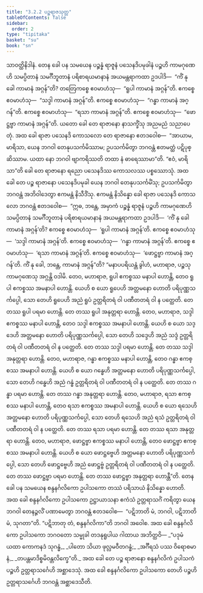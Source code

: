 ```yaml
---
title: "3.2.2 ပဉ္စရာဇသုတ္တ"
tableOfContents: false
sidebar:
  order: 2
type: "tipitaka"
basket: "su"
book: "sn"
---
```



<DynamicBreadcrumb />

<Division number="123" book="sn" e="ch" v="18" p="298">

<Paragraph number="640" book="sn">
သာဝတ္ထိနိဒါနံ. တေန ခေါ ပန သမယေန ပဉ္စန္နံ ရာဇူနံ ပသေနဒိပမုခါနံ ပဉ္စဟိ ကာမဂုဏေဟိ သမပ္ပိတာနံ သမင်္ဂီဘူတာနံ ပရိစာရယမာနာနံ အယမန္တရာကထာ ဥဒပါဒိ—  “ကိံ နု ခေါ ကာမာနံ အဂ္ဂန်”တိ? တတြေကစ္စေ ဧဝမာဟံသု—  “ရူပါ ကာမာနံ အဂ္ဂန်”တိ. ဧကစ္စေ ဧဝမာဟံသု—  “သဒ္ဒါ ကာမာနံ အဂ္ဂန်”တိ. ဧကစ္စေ ဧဝမာဟံသု—  “ဂန္ဓာ ကာမာနံ အဂ္ဂန်”တိ. ဧကစ္စေ ဧဝမာဟံသု—  “ရသာ ကာမာနံ အဂ္ဂန်”တိ. ဧကစ္စေ ဧဝမာဟံသု—  “ဖောဋ္ဌဗ္ဗာ ကာမာနံ အဂ္ဂန်”တိ. ယတော ခေါ တေ ရာဇာနော နာသက္ခိံသု အညမညံ သညာပေတုံ.
</Paragraph>

<Paragraph number="641" book="sn">
အထ ခေါ ရာဇာ ပသေနဒိ ကောသလော တေ ရာဇာနော ဧတဒဝေါစ—  “အာယာမ, မာရိသာ, ယေန ဘဂဝါ တေနုပသင်္ကမိဿာမ; ဥပသင်္ကမိတွာ ဘဂဝန္တံ ဧတမတ္ထံ ပဋိပုစ္ဆိဿာမ. ယထာ နော ဘဂဝါ ဗျာကရိဿတိ တထာ နံ ဓာရေဿာမာ”တိ. “ဧဝံ, မာရိသာ”တိ ခေါ တေ ရာဇာနော ရညော ပသေနဒိဿ ကောသလဿ ပစ္စဿောသုံ.
</Paragraph>

<Paragraph number="642" book="sn">
အထ ခေါ တေ ပဉ္စ ရာဇာနော ပသေနဒိပမုခါ ယေန ဘဂဝါ တေနုပသင်္ကမိံသု; ဥပသင်္ကမိတွာ ဘဂဝန္တံ အဘိဝါဒေတွာ ဧကမန္တံ နိသီဒိံသု. ဧကမန္တံ နိသိန္နော ခေါ ရာဇာ ပသေနဒိ ကောသလော ဘဂဝန္တံ ဧတဒဝေါစ—  “ဣဓ, ဘန္တေ, အမှာကံ ပဉ္စန္နံ ရာဇူနံ ပဉ္စဟိ ကာမဂုဏေဟိ သမပ္ပိတာနံ သမင်္ဂီဘူတာနံ ပရိစာရယမာနာနံ အယမန္တရာကထာ ဥဒပါဒိ—  ‘ကိံ နု ခေါ ကာမာနံ အဂ္ဂန်’တိ? ဧကစ္စေ ဧဝမာဟံသု—  ‘ရူပါ ကာမာနံ အဂ္ဂန်’တိ. ဧကစ္စေ ဧဝမာဟံသု—  ‘သဒ္ဒါ ကာမာနံ အဂ္ဂန်’တိ. ဧကစ္စေ ဧဝမာဟံသု—  ‘ဂန္ဓာ ကာမာနံ အဂ္ဂန်’တိ. ဧကစ္စေ ဧဝမာဟံသု—  ‘ရသာ ကာမာနံ အဂ္ဂန်’တိ. ဧကစ္စေ ဧဝမာဟံသု—  ‘ဖောဋ္ဌဗ္ဗာ ကာမာနံ အဂ္ဂန်’တိ. ကိံ နု ခေါ, ဘန္တေ, ကာမာနံ အဂ္ဂန်”တိ?
</Paragraph>

<Paragraph number="643" book="sn">
“မနာပပရိယန္တံ ခွါဟံ, မဟာရာဇ, ပဉ္စသု ကာမဂုဏေသု အဂ္ဂန္တိ ဝဒါမိ. တေဝ, မဟာရာဇ, ရူပါ ဧကစ္စဿ မနာပါ ဟောန္တိ, တေဝ ရူပါ ဧကစ္စဿ အမနာပါ ဟောန္တိ. ယေဟိ စ ယော ရူပေဟိ အတ္တမနော ဟောတိ ပရိပုဏ္ဏသင်္ကပ္ပေါ, သော တေဟိ ရူပေဟိ အညံ ရူပံ ဥတ္တရိတရံ ဝါ ပဏီတတရံ ဝါ န ပတ္ထေတိ. တေ တဿ ရူပါ ပရမာ ဟောန္တိ. တေ တဿ ရူပါ အနုတ္တရာ ဟောန္တိ.
</Paragraph>

<Paragraph number="644" book="sn">
တေဝ, မဟာရာဇ, သဒ္ဒါ ဧကစ္စဿ မနာပါ ဟောန္တိ, တေဝ သဒ္ဒါ ဧကစ္စဿ အမနာပါ ဟောန္တိ. ယေဟိ စ ယော သဒ္ဒေဟိ အတ္တမနော ဟောတိ ပရိပုဏ္ဏသင်္ကပ္ပေါ, သော တေဟိ သဒ္ဒေဟိ အညံ သဒ္ဒံ ဥတ္တရိတရံ ဝါ ပဏီတတရံ ဝါ န ပတ္ထေတိ. တေ တဿ သဒ္ဒါ ပရမာ ဟောန္တိ. တေ တဿ သဒ္ဒါ အနုတ္တရာ ဟောန္တိ.
</Paragraph>

<Paragraph number="645" book="sn">
တေဝ, မဟာရာဇ, ဂန္ဓာ ဧကစ္စဿ မနာပါ ဟောန္တိ, တေဝ ဂန္ဓာ ဧကစ္စဿ အမနာပါ ဟောန္တိ. ယေဟိ စ ယော ဂန္ဓေဟိ အတ္တမနော ဟောတိ ပရိပုဏ္ဏသင်္ကပ္ပေါ, သော တေဟိ ဂန္ဓေဟိ အညံ ဂန္ဓံ ဥတ္တရိတရံ ဝါ ပဏီတတရံ ဝါ န ပတ္ထေတိ. တေ တဿ ဂန္ဓာ ပရမာ ဟောန္တိ. တေ တဿ ဂန္ဓာ အနုတ္တရာ ဟောန္တိ.
</Paragraph>

<Paragraph number="646" book="sn">
တေဝ, မဟာရာဇ, ရသာ ဧကစ္စဿ မနာပါ ဟောန္တိ, တေဝ ရသာ ဧကစ္စဿ အမနာပါ ဟောန္တိ. ယေဟိ စ ယော ရသေဟိ အတ္တမနော ဟောတိ ပရိပုဏ္ဏသင်္ကပ္ပေါ, သော တေဟိ ရသေဟိ အညံ ရသံ ဥတ္တရိတရံ ဝါ ပဏီတတရံ ဝါ န ပတ္ထေတိ. တေ တဿ ရသာ ပရမာ ဟောန္တိ. တေ တဿ ရသာ အနုတ္တရာ ဟောန္တိ.
</Paragraph>

<Paragraph number="647" book="sn">
တေဝ, မဟာရာဇ, ဖောဋ္ဌဗ္ဗာ ဧကစ္စဿ မနာပါ ဟောန္တိ, တေဝ ဖောဋ္ဌဗ္ဗာ ဧကစ္စဿ အမနာပါ ဟောန္တိ. ယေဟိ စ ယော ဖောဋ္ဌဗ္ဗေဟိ အတ္တမနော ဟောတိ ပရိပုဏ္ဏသင်္ကပ္ပေါ, သော တေဟိ ဖောဋ္ဌဗ္ဗေဟိ အညံ ဖောဋ္ဌဗ္ဗံ ဥတ္တရိတရံ ဝါ ပဏီတတရံ ဝါ န ပတ္ထေတိ. တေ တဿ ဖောဋ္ဌဗ္ဗာ ပရမာ ဟောန္တိ. တေ တဿ ဖောဋ္ဌဗ္ဗာ အနုတ္တရာ ဟောန္တီ”တိ.
</Paragraph>

<Paragraph number="648" book="sn">
တေန ခေါ ပန သမယေန စန္ဒနင်္ဂလိကော ဥပါသကော တဿံ ပရိသာယံ နိသိန္နော ဟောတိ. အထ ခေါ စန္ဒနင်္ဂလိကော ဥပါသကော ဥဋ္ဌာယာသနာ ဧကံသံ ဥတ္တရာသင်္ဂံ ကရိတွာ ယေန ဘဂဝါ တေနဉ္ဇလိံ ပဏာမေတွာ ဘဂဝန္တံ ဧတဒဝေါစ—  “ပဋိဘာတိ မံ, ဘဂဝါ, ပဋိဘာတိ မံ, သုဂတာ”တိ. “ပဋိဘာတု တံ, စန္ဒနင်္ဂလိကာ”တိ ဘဂဝါ အဝေါစ.
</Paragraph>

<Paragraph number="649" book="sn">
အထ ခေါ စန္ဒနင်္ဂလိကော ဥပါသကော ဘဂဝတော သမ္မုခါ တဒနုရူပါယ ဂါထာယ အဘိတ္ထဝိ—
</Paragraph>

<Paragraph number="650" type="verses" book="sn">
_“ပဒုမံ ယထာ ကောကနဒံ သုဂန္ဓံ,_  
_ပါတော သိယာ ဖုလ္လမဝီတဂန္ဓံ;_  
_အင်္ဂီရသံ ပဿ ဝိရောစမာနံ,_  
_တပန္တမာဒိစ္စမိဝန္တလိက္ခေ”တိ._  

</Paragraph>

<Paragraph number="651" book="sn">
အထ ခေါ တေ ပဉ္စ ရာဇာနော စန္ဒနင်္ဂလိကံ ဥပါသကံ ပဉ္စဟိ ဥတ္တရာသင်္ဂေဟိ အစ္ဆာဒေသုံ. အထ ခေါ စန္ဒနင်္ဂလိကော ဥပါသကော တေဟိ ပဉ္စဟိ ဥတ္တရာသင်္ဂေဟိ ဘဂဝန္တံ အစ္ဆာဒေသီတိ.
</Paragraph>
</Division>